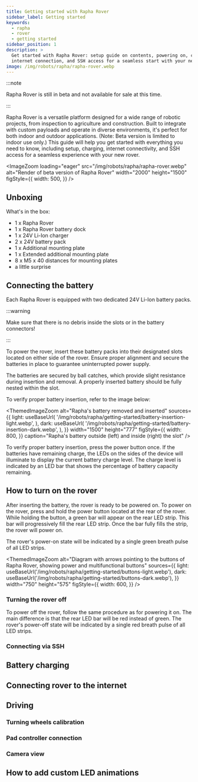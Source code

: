 ```yaml
---
title: Getting started with Rapha Rover
sidebar_label: Getting started
keywords:
  - rapha
  - rover
  - getting started
sidebar_position: 1
description: >
  Get started with Rapha Rover: setup guide on contents, powering on, charging,
  internet connection, and SSH access for a seamless start with your new rover.
image: /img/robots/rapha/rapha-rover.webp
---
```



:::note

Rapha Rover is still in beta and not available for sale at this time.

:::

Rapha Rover is a versatile platform designed for a wide range of robotic
projects, from inspection to agriculture and construction. Built to integrate
with custom payloads and operate in diverse environments, it's perfect for both
indoor and outdoor applications. (Note: Beta version is limited to indoor use
only.) This guide will help you get started with everything you need to know,
including setup, charging, internet connectivity, and SSH access for a seamless
experience with your new rover.

<ImageZoom
  loading="eager"
  src="/img/robots/rapha/rapha-rover.webp"
  alt="Render of beta version of Rapha Rover"
  width="2000"
  height="1500"
  figStyle={{
    width: 500,
  }}
/>

## Unboxing

What's in the box:

- 1 x Rapha Rover
- 1 x Rapha Rover battery dock
- 1 x 24V Li-Ion charger
- 2 x 24V battery pack
- 1 x Additional mounting plate
- 1 x Extended additional mounting plate
- 8 x M5 x 40 distances for mounting plates
- a little surprise

## Connecting the battery

Each Rapha Rover is equipped with two dedicated 24V Li-Ion battery packs.

:::warning

Make sure that there is no debris inside the slots or in the battery connectors!

:::

To power the rover, insert these battery packs into their designated slots
located on either side of the rover. Ensure proper alignment and secure the
batteries in place to guarantee uninterrupted power supply.

The batteries are secured by ball catches, which provide slight resistance
during insertion and removal. A properly inserted battery should be fully nested
within the slot.

To verify proper battery insertion, refer to the image below:

<ThemedImageZoom
  alt="Rapha's battery removed and inserted"
  sources={{
    light: useBaseUrl(
      '/img/robots/rapha/getting-started/battery-insertion-light.webp',
    ),
    dark: useBaseUrl(
      '/img/robots/rapha/getting-started/battery-insertion-dark.webp',
    ),
  }}
  width="1500"
  height="777"
  figStyle={{
    width: 800,
  }}
  caption="Rapha's battery outside (left) and inside (right) the slot"
/>

To verify proper battery insertion, press the power button once. If the
batteries have remaining charge, the LEDs on the sides of the device will
illuminate to display the current battery charge level. The charge level is
indicated by an LED bar that shows the percentage of battery capacity remaining.

## How to turn on the rover

After inserting the battery, the rover is ready to be powered on. To power on
the rover, press and hold the power button located at the rear of the rover.
While holding the button, a green bar will appear on the rear LED strip. This
bar will progressively fill the rear LED strip. Once the bar fully fills the
strip, the rover will power on.

The rover's power-on state will be indicated by a single green breath pulse of
all LED strips.

<ThemedImageZoom
  alt="Diagram with arrows pointing to the buttons of Rapha Rover, showing power and multifunctional buttons"
  sources={{
    light: useBaseUrl('/img/robots/rapha/getting-started/buttons-light.webp'),
    dark: useBaseUrl('/img/robots/rapha/getting-started/buttons-dark.webp'),
  }}
  width="750"
  height="575"
  figStyle={{
    width: 600,
  }}
/>

### Turning the rover off

To power off the rover, follow the same procedure as for powering it on. The
main difference is that the rear LED bar will be red instead of green. The
rover's power-off state will be indicated by a single red breath pulse of all
LED strips.

### Connecting via SSH

## Battery charging

## Connecting rover to the internet

## Driving

### Turning wheels calibration

### Pad controller connection

### Camera view

## How to add custom LED animations
